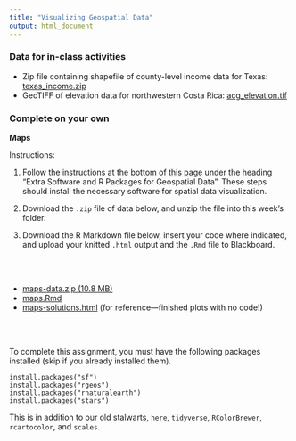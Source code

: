 ```yaml
---
title: "Visualizing Geospatial Data"
output: html_document
---
```


### Data for in-class activities

- Zip file containing shapefile of county-level income data for Texas: [<i class="fas fa-file-archive"></i> texas_income.zip](/livecode/viz-geospatial/texas_income.zip)
- GeoTIFF of elevation data for northwestern Costa Rica: [<i class="fas fa-layer-group"></i> acg_elevation.tif](/livecode/viz-geospatial/acg_elevation.tif)


### Complete on your own

**Maps**

Instructions: 

1. Follow the instructions at the bottom of [this page](../../read/viz-geospatial) under the heading "Extra Software and R Packages for Geospatial Data". These steps should install the necessary software for spatial data visualization.

2. Download the `.zip` file of data below, and unzip the file into this week's folder.

3. Download the R Markdown file below, insert your code where indicated, and upload your knitted `.html` output and the `.Rmd` file to Blackboard.


<br><br>

- [<i class="fas fa-file-archive"></i> maps-data.zip (10.8 MB)](/livecode/viz-geospatial/maps-data.zip)
- [<i class="fab fa-markdown fa-sm"></i> maps.Rmd](/livecode/viz-geospatial/maps.Rmd)
- [<i class="fas fa-code fa-sm"></i> maps-solutions.html](/livecode/viz-geospatial/maps-solutions.html) (for reference---finished plots with no code!)

<br><br>

To complete this assignment, you must have the following packages installed (skip if you already installed them).

```
install.packages("sf")
install.packages("rgeos")
install.packages("rnaturalearth")
install.packages("stars")
```

This is in addition to our old stalwarts, `here`, `tidyverse`, `RColorBrewer`, `rcartocolor`, and `scales`.